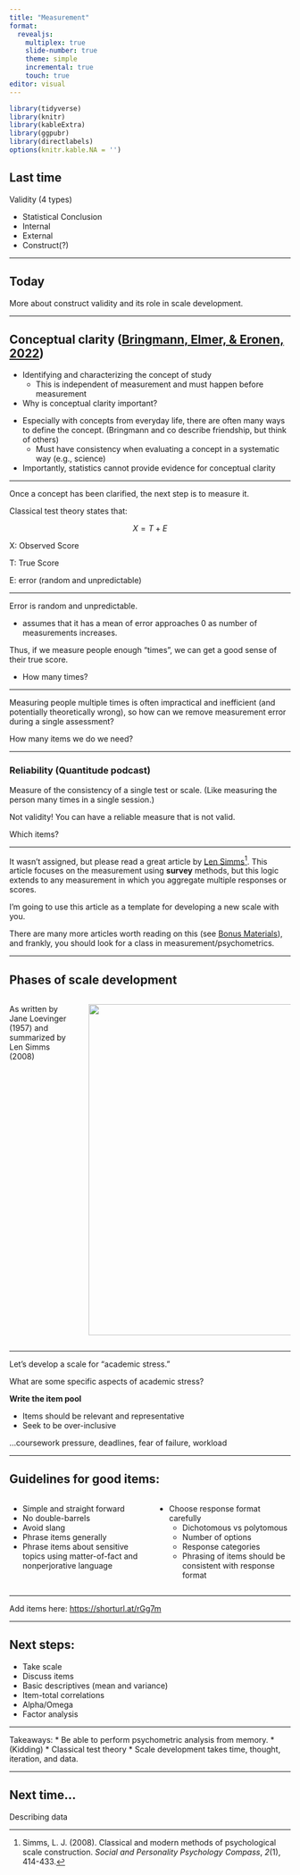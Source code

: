 ```yaml
---
title: "Measurement"
format: 
  revealjs:
    multiplex: true
    slide-number: true
    theme: simple
    incremental: true
    touch: true
editor: visual
---
```


```r
library(tidyverse)
library(knitr)
library(kableExtra)
library(ggpubr)
library(directlabels)
options(knitr.kable.NA = '')
```

## Last time

Validity (4 types)

-   Statistical Conclusion
-   Internal
-   External
-   Construct(?)

------------------------------------------------------------------------

## Today

More about construct validity and its role in scale development.

------------------------------------------------------------------------

## Conceptual clarity ([Bringmann, Elmer, & Eronen, 2022](../readings/bringmann_etal_2022.pdf))

-   Identifying and characterizing the concept of study
    -   This is independent of measurement and must happen before measurement
-   Why is conceptual clarity important?

::: notes
-   Especially with concepts from everyday life, there are often many ways to define the concept. (Bringmann and co describe friendship, but think of others)
    -   Must have consistency when evaluating a concept in a systematic way (e.g., science)
-   Importantly, statistics cannot provide evidence for conceptual clarity
:::

------------------------------------------------------------------------

Once a concept has been clarified, the next step is to measure it.

Classical test theory states that:

$$
X = T + E
$$

X: Observed Score

T: True Score

E: error (random and unpredictable)

------------------------------------------------------------------------

Error is random and unpredictable.

* assumes that it has a mean of error approaches 0 as number of measurements increases.

Thus, if we measure people enough "times", we can get a good sense of their true score.

* How many times?

------------------------------------------------------------------------

Measuring people multiple times is often impractical and inefficient (and potentially theoretically wrong), so how can we remove measurement error during a single assessment?

How many items we do we need?

------------------------------------------------------------------------

### Reliability (Quantitude podcast)

Measure of the consistency of a single test or scale. (Like measuring the person many times in a single session.)

Not validity! You can have a reliable measure that is not valid.

Which items?

------------------------------------------------------------------------

It wasn't assigned, but please read a great article by [Len Simms](https://uopsych.github.io/psy611/readings/Simms_2008.pdf)[^1]. This article focuses on the measurement using **survey** methods, but this logic extends to any measurement in which you aggregate multiple responses or scores.

I'm going to use this article as a template for developing a new scale with you.

There are many more articles worth reading on this (see [Bonus Materials](https://uopsych.github.io/psy611/bonus.html)), and frankly, you should look for a class in measurement/psychometrics. 

------------------------------------------------------------------------

## Phases of scale development

:::::: columns
:::: {.column width="25%"}
::: columns
As written by Jane Loevinger (1957) and summarized by Len Simms (2008)
:::
::::

::: {.column width="75%"}
![](images/scale-dev.png){width="593"}
:::
::::::

------------------------------------------------------------------------

Let's develop a scale for "academic stress."

What are some specific aspects of academic stress?

**Write the item pool**

-   Items should be relevant and representative
-   Seek to be over-inclusive

::: notes
...coursework pressure, deadlines, fear of failure, workload
:::

------------------------------------------------------------------------

## Guidelines for good items:

::::: columns
::: {.column width="50%"}
-   Simple and straight forward
-   No double-barrels
-   Avoid slang
-   Phrase items generally
-   Phrase items about sensitive topics using matter-of-fact and nonperjorative language
:::

::: {.column width="50%"}
-   Choose response format carefully
    -   Dichotomous vs polytomous
    -   Number of options
    -   Response categories
    -   Phrasing of items should be consistent with response format
:::
:::::

------------------------------------------------------------------------


Add items here: <https://shorturl.at/rGg7m>


------------------------------------------------------------------------

## Next steps:

* Take scale
* Discuss items
* Basic descriptives (mean and variance)
* Item-total correlations
* Alpha/Omega
* Factor analysis



------------------------------------------------------------------------

Takeaways:
* Be able to perform psychometric analysis from memory. 
* (Kidding)
* Classical test theory
* Scale development takes time, thought, iteration, and data. 

------------------------------------------------------------------------

## Next time...

Describing data

[^1]: Simms, L. J. (2008). Classical and modern methods of psychological scale construction. *Social and Personality Psychology Compass*, *2*(1), 414-433.

